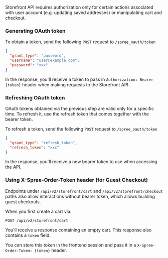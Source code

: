 Storefront API requires authorization only for certain actions associated with user account (e.g. updating saved addresses) or manipulating cart and checkout.

### Generating OAuth token

To obtain a token, send the following `POST` request to `/spree_oauth/token`

```json
{
  "grant_type": "password",
  "username": "user@example.com",
  "password": "xxx"
}
```

In the response, you'll receive a token to pass in `Authorization: Bearer {token}` header when making requests to the Storefront API.

### Refreshing OAuth token

OAuth tokens obtained via the previous step are valid only for a specific time. To refresh it, use the refresh token that comes together with the bearer token.

To refresh a token, send the following `POST` request to `/spree_oauth/token`

```json
{
  "grant_type": "refresh_token",
  "refresh_token": "xxx"
}
```

In the response, you'll receive a new bearer token to use when accessing the API.

### Using X-Spree-Order-Token header (for Guest Checkout)

Endpoints under `/api/v2/storefront/cart` and `/api/v2/storefront/checkout` paths also allow interactions without bearer token, which allows building guest checkouts.

When you first create a cart via:

```http
POST /api/v2/storefront/cart
```

You'll receive a response containing an empty cart. This response also contains a `token` field.

You can store this token in the frontend session and pass it in a `X-Spree-Order-Token: {token}` header.
